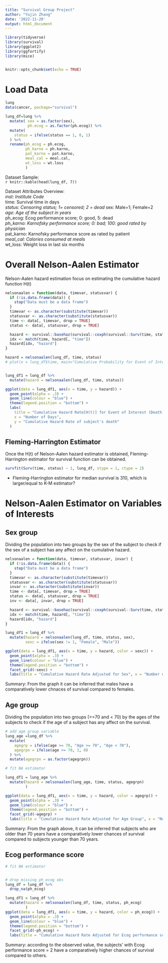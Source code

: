 ```yaml
---
title: "Survival Group Project"
author: "Yujin Zhang"
date: '2022-11-20'
output: html_document
---
```



```r
library(tidyverse)
library(survival)
library(ggplot2)
library(ggfortify)
library(mice)


knitr::opts_chunk$set(echo = TRUE)
```

# Load Data
```r
lung
data(cancer, package="survival")

lung_df=lung %>% 
  mutate( sex = as.factor(sex),
          ph.ecog = as.factor(ph.ecog)) %>% 
  mutate(
    status = ifelse(status == 1, 0, 1)  
  ) %>%
  rename(ph_ecog = ph.ecog,
         ph_karno = ph.karno,
         pat_karno = pat.karno,
         meal_cal = meal.cal,
         wt_loss = wt.loss
         )

```
Dataset Sample:  
`r knitr::kable(head(lung_df, 7))`  

Dataset Attributes Overview:  
*inst:	    Institute Code  
*time:	    Survival time in days  
*status:	  Censoring status; 1= censored; 2 = dead
*sex:       Male=1; Female=2
*age:	      Age of the subject in years  
*ph_ecog:   Ecog performance score; 0: good, 5: dead  
*ph_karno:  Karnofsky performance score; 0: bad; 100: good rated by physician  
*pat_karno: Karnofsky performance score as rated by patient  
*meal_cal:	Calories consumed at meals  
*wt_loss:	  Weight loss in last six months 


# Overall Nelson-Aalen Estimator 
Nelson-Aalen hazard estimation focus on estimating the cumulative hazard function H(t)
```r
nelsonaalen = function(data, timevar, statusvar) {
  if (!is.data.frame(data)) {
    stop("Data must be a data frame")
  }
  timevar <- as.character(substitute(timevar))
  statusvar <- as.character(substitute(statusvar))
  time <- data[, timevar, drop = TRUE]
  status <- data[, statusvar, drop = TRUE]

  hazard <- survival::basehaz(survival::coxph(survival::Surv(time, status) ~ 1))
  idx <- match(time, hazard[, "time"])
  hazard[idx, "hazard"]
}

hazard = nelsonaalen(lung_df, time, status)
# plot(x = lung_df$time, main="Cumulative Probability for Event of Interest (Death)", y = hazard, ylab = "Cumulative Probability of subject's death", xlab = "Number of Days") 


lung_df1 = lung_df %>% 
  mutate(hazard = nelsonaalen(lung_df, time, status))

ggplot(data = lung_df1, aes(x = time, y = hazard)) + 
  geom_point(alpha = .3) +
  geom_line(colour = "blue") + 
  theme(legend.position = "bottom") +
  labs(
    title = "Cumulative Hazard Rate[H(t)] for Event of Interest (Death)",
    x = "Number of Days",
    y = "Cumulative Hazard Rate of subject's death"
  )
```

## Fleming-Harrington Estimator
Once the H(t) of Nelson-Aalen hazard estimator is obtained, Fleming-Harrington estimator for survival function can be obtained.
```r
survfit(Surv(time, status) ~ 1, lung_df, stype = 1, ctype = 2)
```
* Fleming-Harrington estimator for median survival is 310, which is larger/equal to K-M estimator?

# Nelson-Aalen Estimator on Variables of Interests
## Sex group
Dividing the population into two groups by the sex of the subject to check if the sex of a subject has any affect on the cumulative hazard.
```r
nelsonaalen = function(data, timevar, statusvar, invar) {
  if (!is.data.frame(data)) {
    stop("Data must be a data frame")
  }
  timevar <- as.character(substitute(timevar))
  statusvar <- as.character(substitute(statusvar))
  invar <- as.character(substitute(invar))
  time <- data[, timevar, drop = TRUE]
  status <- data[, statusvar, drop = TRUE]
  inv <- data[, invar, drop = TRUE]

  hazard <- survival::basehaz(survival::coxph(survival::Surv(time, status) ~ inv ))
  idx <- match(time, hazard[, "time"])
  hazard[idx, "hazard"]
}

lung_df1 = lung_df %>% 
  mutate(hazard = nelsonaalen(lung_df, time, status, sex),
         sexc = ifelse(sex != 1, "Female", "Male"))

ggplot(data = lung_df1, aes(x = time, y = hazard, color = sexc)) + 
  geom_point(alpha = .3) + 
  geom_line(colour = "blue") + 
  theme(legend.position = "bottom") +
  facet_grid(~sexc) +
  labs(title = "Cumulative Hazard Rate Adjusted for Sex", x = "Number of Days", y = "Cumulative Hazard Rate of subject's death")

```
Summary: From the graph it can be inferred that males have a comparatively lower chnaces of survival compared to females. 

## Age group
Dividing the population into two groups (>=70 and < 70) by the ages of the subjects to check if the age of a subject has any affect on the survival.
```r
# add age group variable
lung_age =lung_df %>% 
  mutate(
    agegrp = ifelse(age >= 70, "Age >= 70", "Age < 70"),
    agegrpn = ifelse(age >= 70, 1, 0)
  ) %>% 
  mutate(agegrpn = as.factor(agegrpn))

# fit NA estimator

lung_df1 = lung_age %>% 
  mutate(hazard = nelsonaalen(lung_age, time, status, agegrpn)
         )

ggplot(data = lung_df1, aes(x = time, y = hazard, color = agegrp)) + 
  geom_point(alpha = .3) + 
  geom_line(colour = "blue") + 
  theme(legend.position = "bottom") +
  facet_grid(~agegrp) +
  labs(title = "Cumulative Hazard Rate Adjusted for Age Group", x = "Number of Days", y = "Cumulative Hazard Rate of subject's death")

```
Summary: From the graph above, it can be inferred that subjects who are older than 70 years have a comparatively lower chances of survival compared to subjects younger than 70 years.

## Ecog performance score
```r
# fit NA estimator


# drop missing ph_ecog obs
lung_df = lung_df %>% 
  drop_na(ph_ecog)

lung_df1 = lung_df %>% 
  mutate(hazard = nelsonaalen(lung_df, time, status, ph_ecog)
         )
ggplot(data = lung_df1, aes(x = time, y = hazard, color = ph_ecog)) + 
  geom_point(alpha = .3) + 
  geom_line(colour = "blue") + 
  theme(legend.position = "bottom") +
  facet_grid(~ph_ecog) +
  labs(title = "Cumulative Hazard Rate Adjusted for Ecog performance score", x = "Number of Days", y = "Cumulative Hazard Rate of subject's death")

```
Summary: according to the observed value, the subjects' with Ecog performance score = 2 have a comparatively higher chances of survival compared to others.


